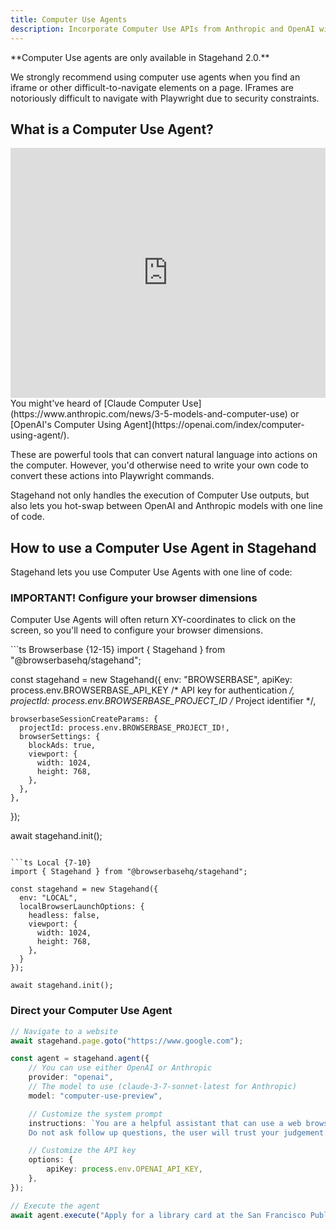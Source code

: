 ```yaml
---
title: Computer Use Agents
description: Incorporate Computer Use APIs from Anthropic and OpenAI with one line of code in Stagehand.
---
```


<Tip>
**Computer Use agents are only available in Stagehand 2.0.**

We strongly recommend using computer use agents when you find an iframe or other difficult-to-navigate elements on a page. IFrames are notoriously difficult to navigate with Playwright due to security constraints.
</Tip>

## What is a Computer Use Agent?

<iframe
  width="100%"
  height="400"
  src="https://www.youtube.com/embed/ODaHJzOyVCQ"
  title="YouTube video player"
  frameborder="0"
  allow="accelerometer; autoplay; clipboard-write; encrypted-media; gyroscope; picture-in-picture"
  allowfullscreen
></iframe>
You might've heard of [Claude Computer Use](https://www.anthropic.com/news/3-5-models-and-computer-use) or [OpenAI's Computer Using Agent](https://openai.com/index/computer-using-agent/).

These are powerful tools that can convert natural language into actions on the computer. However, you'd otherwise need to write your own code to convert these actions into Playwright commands.

Stagehand not only handles the execution of Computer Use outputs, but also lets you hot-swap between OpenAI and Anthropic models with one line of code.

## How to use a Computer Use Agent in Stagehand

Stagehand lets you use Computer Use Agents with one line of code:

### IMPORTANT! Configure your browser dimensions
Computer Use Agents will often return XY-coordinates to click on the screen, so you'll need to configure your browser dimensions.

<CodeGroup>
```ts Browserbase {12-15}
import { Stagehand } from "@browserbasehq/stagehand";

const stagehand = new Stagehand({
	env: "BROWSERBASE",
  	apiKey: process.env.BROWSERBASE_API_KEY /* API key for authentication */,
    projectId: process.env.BROWSERBASE_PROJECT_ID /* Project identifier */,
  
    browserbaseSessionCreateParams: {
      projectId: process.env.BROWSERBASE_PROJECT_ID!,
      browserSettings: {
		blockAds: true,
        viewport: {
          width: 1024,
          height: 768,
        },
      },
  	},
});

await stagehand.init();
```

```ts Local {7-10}
import { Stagehand } from "@browserbasehq/stagehand";

const stagehand = new Stagehand({
  env: "LOCAL",
  localBrowserLaunchOptions: {
    headless: false,
    viewport: {
      width: 1024,
      height: 768,
    },
  }
});

await stagehand.init();
```
</CodeGroup>

### Direct your Computer Use Agent

```ts
// Navigate to a website
await stagehand.page.goto("https://www.google.com");

const agent = stagehand.agent({
	// You can use either OpenAI or Anthropic
	provider: "openai",
	// The model to use (claude-3-7-sonnet-latest for Anthropic)
	model: "computer-use-preview",

	// Customize the system prompt
	instructions: `You are a helpful assistant that can use a web browser.
	Do not ask follow up questions, the user will trust your judgement.`,

	// Customize the API key
	options: {
		apiKey: process.env.OPENAI_API_KEY,
	},
});

// Execute the agent
await agent.execute("Apply for a library card at the San Francisco Public Library");
```